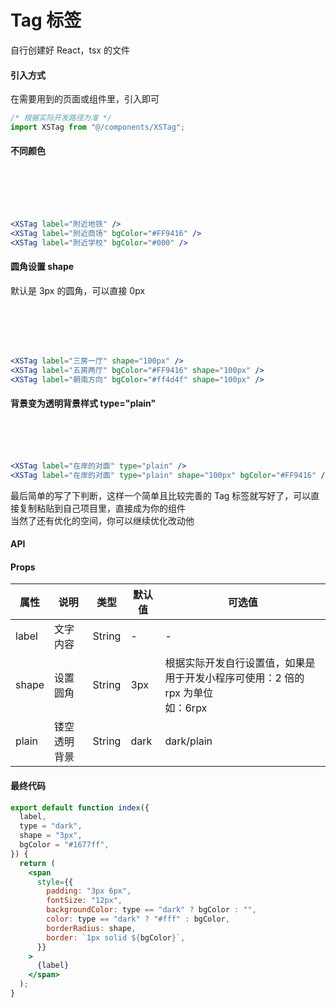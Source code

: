 # Tag 标签


自行创建好 React，tsx 的文件

#### 引入方式

在需要用到的页面或组件里，引入即可

```jsx
/* 根据实际开发路径为准 */
import XSTag from "@/components/XSTag";
```

#### 不同颜色

<XSTag label="附近地铁" />
<br />
<XSTag label="附近商场" bgColor="#FF9416" />
<br />
<XSTag label="附近学校" bgColor="#000" />
<br />
<br />

```jsx
<XSTag label="附近地铁" />
<XSTag label="附近商场" bgColor="#FF9416" />
<XSTag label="附近学校" bgColor="#000" />
```

#### 圆角设置 shape

默认是 3px 的圆角，可以直接 0px

<XSTag label="三房一厅" shape="100px" />
<br />
<XSTag label="五房两厅" bgColor="#FF9416" shape="100px" />
<br />
<XSTag label="朝南方向" bgColor="#ff4d4f" shape="100px" />
<br />
<br />

```jsx
<XSTag label="三房一厅" shape="100px" />
<XSTag label="五房两厅" bgColor="#FF9416" shape="100px" />
<XSTag label="朝南方向" bgColor="#ff4d4f" shape="100px" />
```

#### 背景变为透明背景样式 type="plain"

<XSTag label="在岸的对面" type="plain" />
<br />
<XSTag label="在岸的对面" type="plain" shape="100px" bgColor="#FF9416" />
<br />
<br />

```jsx
<XSTag label="在岸的对面" type="plain" />
<XSTag label="在岸的对面" type="plain" shape="100px" bgColor="#FF9416" />
```

最后简单的写了下判断，这样一个简单且比较完善的 Tag 标签就写好了，可以直接复制粘贴到自己项目里，直接成为你的组件<br />
当然了还有优化的空间，你可以继续优化改动他

#### API

#### Props

| 属性  | 说明         | 类型   | 默认值 | 可选值                                                                              |
| ----- | ------------ | ------ | ------ | ----------------------------------------------------------------------------------- |
| label | 文字内容     | String | -      | -                                                                                   |
| shape | 设置圆角     | String | 3px    | 根据实际开发自行设置值，如果是用于开发小程序可使用：2 倍的 rpx 为单位<br />如：6rpx |
| plain | 镂空透明背景 | String | dark   | dark/plain                                                                          |

#### 最终代码

```jsx
export default function index({
  label,
  type = "dark",
  shape = "3px",
  bgColor = "#1677ff",
}) {
  return (
    <span
      style={{
        padding: "3px 6px",
        fontSize: "12px",
        backgroundColor: type == "dark" ? bgColor : "",
        color: type == "dark" ? "#fff" : bgColor,
        borderRadius: shape,
        border: `1px solid ${bgColor}`,
      }}
    >
      {label}
    </span>
  );
}
```
